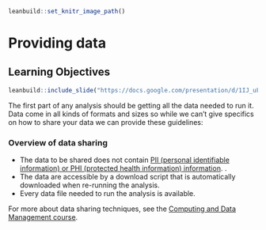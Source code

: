 
```r
leanbuild::set_knitr_image_path()
```

# Providing data

## Learning Objectives

```r
leanbuild::include_slide("https://docs.google.com/presentation/d/1IJ_uFxJud7OdIAr6p8ZOzvYs-SGDqa7g4cUHtUld03I/edit#slide=id.gcfac54ca19_0_0")
```

The first part of any analysis should be getting all the data needed to run it. Data come in all kinds of formats and sizes so while we can't give specifics on how to share your data we can provide these guidelines:

### Overview of data sharing

- The data to be shared does not contain <a href="https://jhudatascience.org/Computing_and_Data_Management/data-privacy.html" target="_blank">PII (personal identifiable information) or PHI (protected health information) information</a>.
.
- The data are accessible by a download script that is automatically downloaded when re-running the analysis.
- Every data file needed to run the analysis is available.

For more about data sharing techniques, see the <a href="https://jhudatascience.org/Computing_and_Data_Management/data-sharing.html" target="_blank">Computing and Data Management course</a>.
